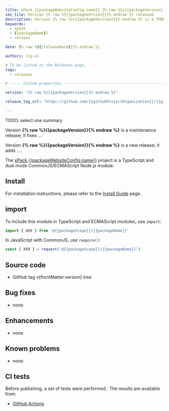 ```yaml
---
title: xPack {{packageWebsiteConfig.name}} {% raw %}v{{packageVersion}}{% endraw %} released
seo_tile: Version {% raw %}{{packageVersion}}{% endraw %} released
description: Version {% raw %}v{{packageVersion}}{% endraw %} is a TODO new/maintenance release
keywords:
  - xpack
  - {{packageName}}
  - release

date: {% raw %}{{releaseDate}}{% endraw %}

authors: ilg-ul

# To be listed in the Releases page.
tags:
  - releases

# ----- Custom properties -----------------------------------------------------

version: "{% raw %}{{packageVersion}}{% endraw %}"

release_tag_url: "https://github.com/{{githubProjectOrganization}}/{{githubProjectName}}/tree/v{% raw %}{{packageVersion}}{% endraw %}"

---
```




TODO: select one summary

Version **{% raw %}{{packageVersion}}{% endraw %}** is a maintenance release; it fixes ...

Version **{% raw %}{{packageVersion}}{% endraw %}** is a new release; it adds ....

<!-- truncate -->

<PageMetadata title={frontMatter.seo_title} />

The [xPack {{packageWebsiteConfig.name}}](https://{{githubProjectOrganization}}.github.io/{{githubProjectName}}/)
project is a TypeScript and dual mode CommonJS/ECMAScript Node.js module.

<Prerequisites nodeVersion="{{packageEnginesNodeVersion}}"/>

## Install

For installation instructions, please refer to the
[Install Guide](/docs/install/)
page.

## import

To include this module in TypeScript and ECMAScript modules, use `import`:

```typescript
import { XXX } from '@{{packageScope}}/{{packageName}}'
```

In JavaScript with CommonJS, use `require()`:

```javascript
const { XXX } = request('@{{packageScope}}/{{packageName}}')
```

## Source code

- <Link to={frontMatter.release_tag_url}>GitHub tag v{frontMatter.version} tree</Link>

## Bug fixes

- none

## Enhancements

- none

## Known problems

- none

## CI tests

Before publishing, a set of tests were performed .
The results are available from:

- [GitHub Actions](https://github.com/{{githubProjectOrganization}}/{{githubProjectName}}/actions)

